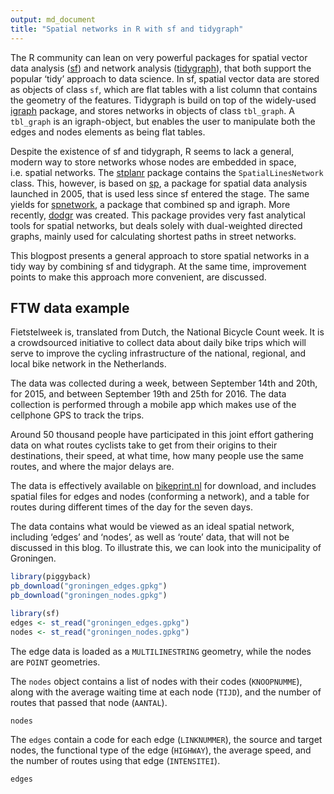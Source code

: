 ```yaml
---
output: md_document
title: "Spatial networks in R with sf and tidygraph"
---
```


The R community can lean on very powerful packages for spatial vector data analysis ([sf](https://github.com/r-spatial/sf)) and network analysis ([tidygraph](https://github.com/thomasp85/tidygraph)), that both support the popular 'tidy' approach to data science. In sf, spatial vector data are stored as objects of class `sf`, which are flat tables with a list column that contains the geometry of the features. Tidygraph is build on top of the widely-used [igraph](https://github.com/igraph/igraph) package, and stores networks in objects of class `tbl_graph`. A `tbl_graph` is an igraph-object, but enables the user to manipulate both the edges and nodes elements as being flat tables.

Despite the existence of sf and tidygraph, R seems to lack a general, modern way to store networks whose nodes are embedded in space, i.e. spatial networks. The [stplanr](https://github.com/ropensci/stplanr) package contains the `SpatialLinesNetwork` class. This, however, is based on [sp](https://github.com/edzer/sp/), a package for spatial data analysis launched in 2005, that is used less since sf entered the stage. The same yields for [spnetwork](https://github.com/edzer/spnetwork), a package that combined sp and igraph. More recently, [dodgr](https://github.com/ATFutures/dodgr) was created. This package provides very fast analytical tools for spatial networks, but deals solely with dual-weighted directed graphs, mainly used for calculating shortest paths in street networks.

This blogpost presents a general approach to store spatial networks in a tidy way by combining sf and tidygraph. At the same time, improvement points to make this approach more convenient, are discussed.

## FTW data example

Fietstelweek is, translated from Dutch, the National Bicycle Count week. It is a crowdsourced initiative to collect data about daily bike trips which will serve to improve the cycling infrastructure of the national, regional, and local bike network in the Netherlands.

The data was collected during a week, between September 14th and 20th, for 2015, and between September 19th and 25th for 2016. The data collection is performed through a mobile app which makes use of the cellphone GPS to track the trips.

Around 50 thousand people have participated in this joint effort gathering data on what routes cyclists take to get from their origins to their destinations, their speed, at what time, how many people use the same routes, and where the major delays are. 

The data is effectively available on [bikeprint.nl](http://www.bikeprint.nl/fietstelweek/) for download, and includes spatial files for edges and nodes (conforming a network), and a table for routes during different times of the day for the seven days.

The data contains what would be viewed as an ideal spatial network, including 'edges' and 'nodes', as well as 'route' data, that will not be discussed in this blog. To illustrate this, we can look into the municipality of Groningen. 

```r
library(piggyback)
pb_download("groningen_edges.gpkg")
pb_download("groningen_nodes.gpkg")
```

```r
library(sf)
edges <- st_read("groningen_edges.gpkg")
nodes <- st_read("groningen_nodes.gpkg")
```

The edge data is loaded as a `MULTILINESTRING` geometry, while the nodes are  `POINT` geometries. 

The `nodes` object contains a list of nodes with their codes (`KNOOPNUMME`), along with the average waiting time at each node (`TIJD`), and the number of routes that passed that node (`AANTAL`). 

```r
nodes
```

The `edges` contain a code for each edge (`LINKNUMMER`), the source and target nodes, the functional type of the edge (`HIGHWAY`), the average speed, and the number of routes using that edge (`INTENSITEI`).

```r
edges
```

